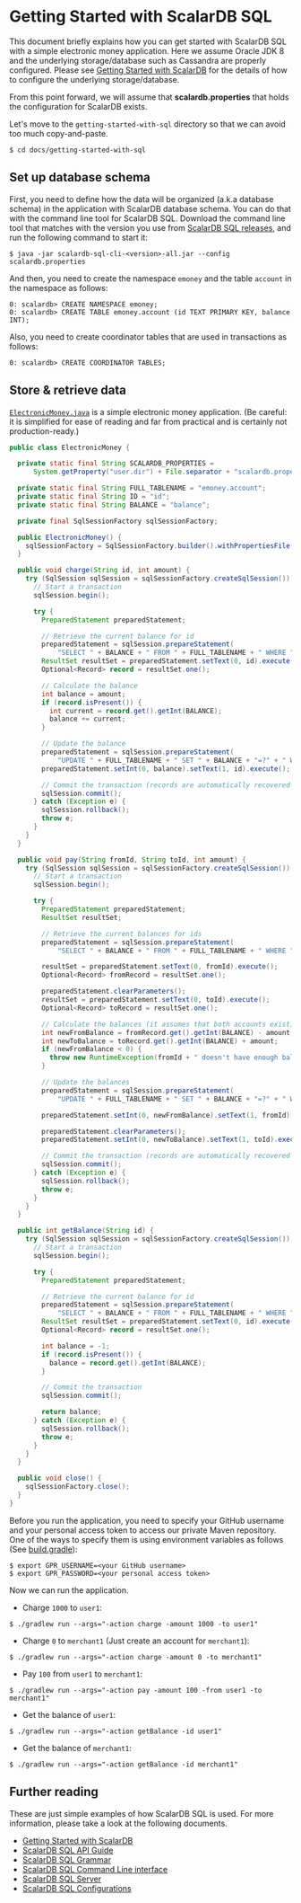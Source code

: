 # Getting Started with ScalarDB SQL

This document briefly explains how you can get started with ScalarDB SQL with a simple electronic money application.
Here we assume Oracle JDK 8 and the underlying storage/database such as Cassandra are properly configured.
Please see [Getting Started with ScalarDB](../getting-started-with-scalardb.mdx) for the details of how to configure the underlying storage/database.

From this point forward, we will assume that **scalardb.properties** that holds the configuration for ScalarDB exists.

Let's move to the `getting-started-with-sql` directory so that we can avoid too much copy-and-paste.
```shell
$ cd docs/getting-started-with-sql
```

## Set up database schema

First, you need to define how the data will be organized (a.k.a database schema) in the application with ScalarDB database schema.
You can do that with the command line tool for ScalarDB SQL.
Download the command line tool that matches with the version you use from [ScalarDB SQL releases](https://github.com/scalar-labs/scalardb-sql/releases), and run the following command to start it:

```shell
$ java -jar scalardb-sql-cli-<version>-all.jar --config scalardb.properties
```

And then, you need to create the namespace `emoney` and the table `account` in the namespace as follows:

```shell
0: scalardb> CREATE NAMESPACE emoney;
0: scalardb> CREATE TABLE emoney.account (id TEXT PRIMARY KEY, balance INT);
```

Also, you need to create coordinator tables that are used in transactions as follows:

```shell
0: scalardb> CREATE COORDINATOR TABLES;
```

## Store & retrieve data

[`ElectronicMoney.java`](./getting-started-with-sql/src/main/java/sample/ElectronicMoney.java) is a simple electronic money application.
(Be careful: it is simplified for ease of reading and far from practical and is certainly not production-ready.)

```java
public class ElectronicMoney {

  private static final String SCALARDB_PROPERTIES =
      System.getProperty("user.dir") + File.separator + "scalardb.properties";

  private static final String FULL_TABLENAME = "emoney.account";
  private static final String ID = "id";
  private static final String BALANCE = "balance";

  private final SqlSessionFactory sqlSessionFactory;

  public ElectronicMoney() {
    sqlSessionFactory = SqlSessionFactory.builder().withPropertiesFile(SCALARDB_PROPERTIES).build();
  }

  public void charge(String id, int amount) {
    try (SqlSession sqlSession = sqlSessionFactory.createSqlSession()) {
      // Start a transaction
      sqlSession.begin();

      try {
        PreparedStatement preparedStatement;

        // Retrieve the current balance for id
        preparedStatement = sqlSession.prepareStatement(
            "SELECT " + BALANCE + " FROM " + FULL_TABLENAME + " WHERE " + ID + "=?");
        ResultSet resultSet = preparedStatement.setText(0, id).execute();
        Optional<Record> record = resultSet.one();

        // Calculate the balance
        int balance = amount;
        if (record.isPresent()) {
          int current = record.get().getInt(BALANCE);
          balance += current;
        }

        // Update the balance
        preparedStatement = sqlSession.prepareStatement(
            "UPDATE " + FULL_TABLENAME + " SET " + BALANCE + "=?" + " WHERE " + ID + "=?");
        preparedStatement.setInt(0, balance).setText(1, id).execute();

        // Commit the transaction (records are automatically recovered in case of failure)
        sqlSession.commit();
      } catch (Exception e) {
        sqlSession.rollback();
        throw e;
      }
    }
  }

  public void pay(String fromId, String toId, int amount) {
    try (SqlSession sqlSession = sqlSessionFactory.createSqlSession()) {
      // Start a transaction
      sqlSession.begin();

      try {
        PreparedStatement preparedStatement;
        ResultSet resultSet;

        // Retrieve the current balances for ids
        preparedStatement = sqlSession.prepareStatement(
            "SELECT " + BALANCE + " FROM " + FULL_TABLENAME + " WHERE " + ID + "=?");

        resultSet = preparedStatement.setText(0, fromId).execute();
        Optional<Record> fromRecord = resultSet.one();

        preparedStatement.clearParameters();
        resultSet = preparedStatement.setText(0, toId).execute();
        Optional<Record> toRecord = resultSet.one();

        // Calculate the balances (it assumes that both accounts exist)
        int newFromBalance = fromRecord.get().getInt(BALANCE) - amount;
        int newToBalance = toRecord.get().getInt(BALANCE) + amount;
        if (newFromBalance < 0) {
          throw new RuntimeException(fromId + " doesn't have enough balance.");
        }

        // Update the balances
        preparedStatement = sqlSession.prepareStatement(
            "UPDATE " + FULL_TABLENAME + " SET " + BALANCE + "=?" + " WHERE " + ID + "=?");

        preparedStatement.setInt(0, newFromBalance).setText(1, fromId).execute();

        preparedStatement.clearParameters();
        preparedStatement.setInt(0, newToBalance).setText(1, toId).execute();

        // Commit the transaction (records are automatically recovered in case of failure)
        sqlSession.commit();
      } catch (Exception e) {
        sqlSession.rollback();
        throw e;
      }
    }
  }

  public int getBalance(String id) {
    try (SqlSession sqlSession = sqlSessionFactory.createSqlSession()) {
      // Start a transaction
      sqlSession.begin();

      try {
        PreparedStatement preparedStatement;

        // Retrieve the current balance for id
        preparedStatement = sqlSession.prepareStatement(
            "SELECT " + BALANCE + " FROM " + FULL_TABLENAME + " WHERE " + ID + "=?");
        ResultSet resultSet = preparedStatement.setText(0, id).execute();
        Optional<Record> record = resultSet.one();

        int balance = -1;
        if (record.isPresent()) {
          balance = record.get().getInt(BALANCE);
        }

        // Commit the transaction
        sqlSession.commit();

        return balance;
      } catch (Exception e) {
        sqlSession.rollback();
        throw e;
      }
    }
  }

  public void close() {
    sqlSessionFactory.close();
  }
}
```

Before you run the application, you need to specify your GitHub username and your personal access token to access our private Maven repository.
One of the ways to specify them is using environment variables as follows (See [build.gradle](./getting-started-with-sql/build.gradle)):

```shell
$ export GPR_USERNAME=<your GitHub username>
$ export GPR_PASSWORD=<your personal access token>
```

Now we can run the application.

- Charge `1000` to `user1`:
```shell
$ ./gradlew run --args="-action charge -amount 1000 -to user1"
```

- Charge `0` to `merchant1` (Just create an account for `merchant1`):
```shell
$ ./gradlew run --args="-action charge -amount 0 -to merchant1"
```

- Pay `100` from `user1` to `merchant1`:
```shell
$ ./gradlew run --args="-action pay -amount 100 -from user1 -to merchant1"
```

- Get the balance of `user1`:
```shell
$ ./gradlew run --args="-action getBalance -id user1"
```

- Get the balance of `merchant1`:
```shell
$ ./gradlew run --args="-action getBalance -id merchant1"
```

## Further reading

These are just simple examples of how ScalarDB SQL is used. For more information, please take a look at the following documents.

* [Getting Started with ScalarDB](../getting-started-with-scalardb.mdx)
* [ScalarDB SQL API Guide](sql-api-guide.mdx)
* [ScalarDB SQL Grammar](grammar.mdx)
* [ScalarDB SQL Command Line interface](command-line-interface.mdx)
* [ScalarDB SQL Server](sql-server.mdx)
* [ScalarDB SQL Configurations](configurations.mdx)
